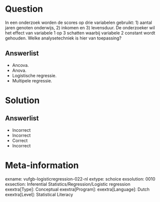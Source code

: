 Question
========
  
In een onderzoek worden de scores op drie variabelen gebruikt: 1) aantal jaren genoten onderwijs, 2) inkomen en 3) levensduur. De onderzoeker wil het effect van variabele 1 op 3 schatten waarbij variabele 2 constant wordt gehouden. Welke analysetechniek is hier van toepassing?
  
Answerlist
----------
* Ancova.
* Anova.
* Logistische regressie.
* Multipele regressie.

Solution
========

Answerlist
----------
* Incorrect
* Incorrect
* Correct
* Incorrect

Meta-information
================
exname: vufgb-logisticregression-022-nl
extype: schoice
exsolution: 0010
exsection: Inferential Statistics/Regression/Logistic regression
exextra[Type]: Conceptual
exextra[Program]: 
exextra[Language]: Dutch
exextra[Level]: Statistical Literacy
